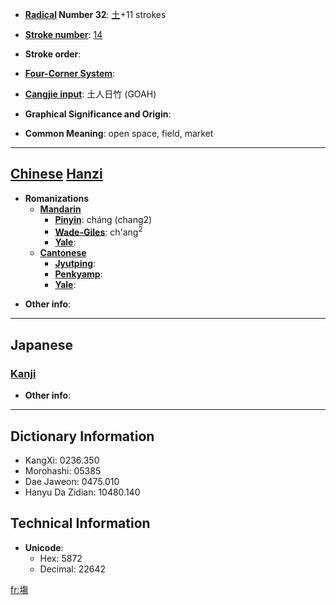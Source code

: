 * '''[[Wiktionary:Chinese radical index| Radical]] Number 32''': [[Wiktionary:Chinese radical index 土|土]]+11 strokes

* '''[[Wiktionary:Chinese total strokes index|Stroke number]]''': [[Wiktionary:Chinese total strokes index 14|14]]

* '''Stroke order''': 

* '''[[Wiktionary:Chinese four corner index|Four-Corner System]]''': 

* '''[[Wiktionary:Chinese Cangjie index|Cangjie input]]''': 土人日竹 (GOAH)

* '''Graphical Significance and Origin''': 

* '''Common Meaning''': open space, field, market

----

== [[Chinese]] [[Hanzi]] ==

* '''Romanizations'''
** '''[[Mandarin]]'''
*** '''[[Pinyin]]''': cháng (chang2)
*** '''[[Wade-Giles]]''': ch'ang<sup>2</sup>
*** '''[[Yale]]''': 
** '''[[Cantonese]]'''
*** '''[[Jyutping]]''':
*** '''[[Penkyamp]]''': 
*** '''[[Yale]]''': 

* '''Other info''': 

----

==Japanese==
===[[Kanji]]===
{{kanji|on readings=[[じょう]] (jō)
|kun readings=[[ば]] (ba)
}}

* '''Other info''':  

----

== Dictionary Information ==

* KangXi: 0236.350
* Morohashi: 05385
* Dae Jaweon: 0475.010
* Hanyu Da Zidian: 10480.140

== Technical Information ==

* '''Unicode''':
** Hex: 5872
** Decimal: 22642

[[fr:塲]]